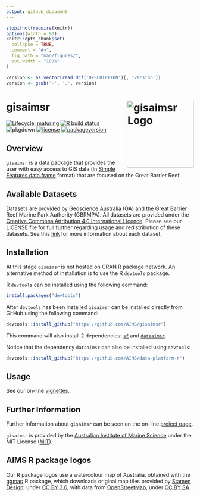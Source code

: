 ```yaml
---
output: github_document
---
```


<!-- README.md is generated from README.Rmd. Please edit that file -->

```r
stopifnot(require(knitr))
options(width = 90)
knitr::opts_chunk$set(
  collapse = TRUE,
  comment = "#>",
  fig.path = "man/figures/",
  out.width = "100%"
)
```

```r
version <- as.vector(read.dcf('DESCRIPTION')[, 'Version'])
version <- gsub('-', '.', version)
```

# gisaimsr <img src="man/figures/logo.png" width = 180 alt="gisaimsr Logo" align="right" />

<!-- badges: start -->
[![Lifecycle: maturing](https://img.shields.io/badge/lifecycle-maturing-blue.svg)](https://www.tidyverse.org/lifecycle/#maturing)
[![R build status](https://github.com/aims/gisaimsr/workflows/R-CMD-check/badge.svg)](https://github.com/aims/gisaimsr/actions)
![pkgdown](https://github.com/AIMS/gisaimsr/workflows/pkgdown/badge.svg)
[![license](https://img.shields.io/badge/license-MIT + file LICENSE-lightgrey.svg)](https://choosealicense.com/)
[![packageversion](https://img.shields.io/badge/Package%20version-`r version`-orange.svg)](commits/master)
<!-- badges: end -->

## Overview 

`gisaimsr` is a data package that provides the user with easy access to GIS data (in [Simple Features data.frame](https://cran.r-project.org/package=sf) format) that are focused on the Great Barrier Reef.

## Available Datasets

Datasets are provided by Geoscience Australia (GA) and the Great Barrier Reef Marine Park Authority (GBRMPA). All datasets are provided under the [Creative Commons Attribution 4.0 International Licence](http://creativecommons.org/licenses/by/4.0/legalcode). Please see our LICENSE file for full further regarding usage and redistribution of these datasets. See this [link](reference/index.html) for more information about each dataset.

## Installation

At this stage `gisaimsr` is not hosted on CRAN R package network.
An alternative method of installation is to use the R `devtools` package.

R `devtools` can be installed using the following command:

```r
install.packages("devtools")
```

After `devtools` has been installed `gisaimsr` can be installed directly from GitHub using the following command:

```r
devtools::install_github("https://github.com/AIMS/gisaimsr")
```

This command will also install 2 dependencies: [`sf`](https://cran.r-project.org/package=sf) and [`dataaimsr`](https://AIMS.github.io/data-platform-r).

Notice that the dependency `dataaimsr` can also be installed using `devtools`:

```r
devtools::install_github("https://github.com/AIMS/data-platform-r")
```

## Usage

See our on-line [vignettes](articles/examples.html).

## Further Information

Further information about `gisaimsr` can be seen on the on-line [project page](https://aims.github.io/gisaimsr).

`gisaimsr` is provided by the [Australian Institute of Marine Science](https://www.aims.gov.au) under the MIT License ([MIT](http://opensource.org/licenses/MIT)).

## AIMS R package logos

Our R package logos use a watercolour map of Australia, obtained with the [ggmap](https://cran.r-project.org/package=ggmap) R package, which downloads original map tiles provided by [Stamen Design](http://stamen.com), under [CC BY 3.0](http://creativecommons.org/licenses/by/3.0), with data from [OpenStreetMap](http://openstreetmap.org), under [CC BY SA](http://creativecommons.org/licenses/by-sa/3.0).
